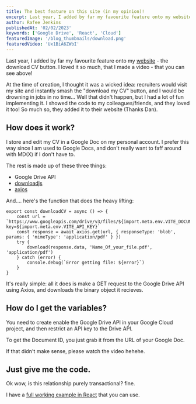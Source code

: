 ```yaml
---
title: The best feature on this site (in my opinion)!
excerpt: Last year, I added by far my favourite feature onto my website!
author: Rafee Jenkins
publishedAt: '02/02/2023'
keywords: ['Google Drive', 'React', 'Cloud']
featuredImage: '/blog_thumbnails/download.png'
featuredVideo: 'Ux1BiA6ZWbI'
---
```


Last year, I added by far my favourite feature onto my [website](https://rafeejenkins.com/) - the download CV button.
I loved it so much, that I made a video - that you can see above!

At the time of creation, I thought it was a wicked idea: recruiters would visit my site and instantly smash the "download my CV" button, and I would be drowning in jobs in no time...
Well that didn't happen, but I had a lot of fun implementing it. I showed the code to my colleagues/friends, and they loved it too! So much so, they added it to their website (Thanks Dan).

## How does it work?

I store and edit my CV in a Google Doc on my personal account. I prefer this way since I am used to Google Docs, and don't really want to faff around with MD(X) if I don't have to.

The rest is made up of these three things:
- Google Drive API
- [downloadjs](https://www.npmjs.com/package/downloadjs)
- [axios](https://www.npmjs.com/package/axios)

And.... here's the function that does the heavy lifting:

```
export const downloadCV = async () => {
    const url = `https://www.googleapis.com/drive/v3/files/${import.meta.env.VITE_DOCUMENT_ID}/export?key=${import.meta.env.VITE_API_KEY}`
    const response = await axios.get(url, { responseType: 'blob', params: { 'mimeType': 'application/pdf' } })
    try {
        download(response.data, 'Name_Of_your_file.pdf', 'application/pdf')
    } catch (error) {
        console.debug(`Error getting file: ${error}`)
    }
}
```

It's really simple: all it does is make a GET request to the Google Drive API using Axios, and downloads the binary object it recieves.

## How do I get the variables?

You need to create enable the Google Drive API in your Google Cloud project, and then restrict an API key to the Drive API.

To get the Document ID, you just grab it from the URL of your Google Doc.

If that didn't make sense, please watch the video hehehe.

## Just give me the code.

Ok wow, is this relationship purely transactional? fine.

I have a [full working example in React](https://github.com/rafeeJ/download-cv-site) that you can use.
